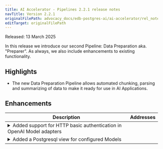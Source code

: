 ```yaml
---
title: AI Accelerator - Pipelines 2.2.1 release notes
navTitle: Version 2.2.1
originalFilePath: advocacy_docs/edb-postgres-ai/ai-accelerator/rel_notes/src/rel_notes_2.2.1.yml
editTarget: originalFilePath
---
```


Released: 13 March 2025

In this release we introduce our second Pipeline: Data Preparation aka. "Preparer". As always, we also include enhancements to existing functionality. 

## Highlights

- The new Data Preparation Pipeline allows automated chunking, parsing and summarizing of data to make it ready for use in AI Applications.

## Enhancements

<table class="table w-100"><thead><tr><th>Description</th><th width="10%">Addresses</th></tr></thead><tbody>
<tr><td><details><summary>Added support for HTTP basic authentication in OpenAI Model adapters</summary><hr/><p>The OpenAI Model Adapters (e.g. <code>completions</code> or <code>embeddings</code>) now support &quot;HTTP Basic authentication&quot; via the credential field <code>basic_auth</code>. Previously, only &quot;Bearer authentication&quot; via <code>api_key</code> was supported.</p>
</details></td><td></td></tr>
<tr><td><details><summary>Added a Postgresql view for configured Models</summary><hr/><p>The Models configured in AIDB can now be listed as a view <code>aidb.models</code> rather than needing a function call as before (<code>aidb.list_models()</code>).</p>
</details></td><td></td></tr>
</tbody></table>


